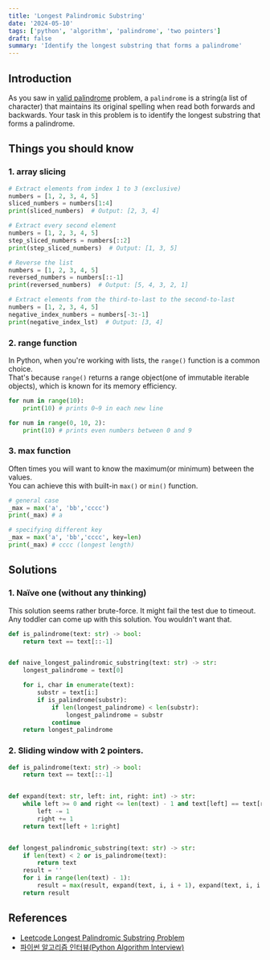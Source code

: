 ```yaml
---
title: 'Longest Palindromic Substring'
date: '2024-05-10'
tags: ['python', 'algorithm', 'palindrome', 'two pointers']
draft: false
summary: 'Identify the longest substring that forms a palindrome'
---
```


## Introduction

As you saw in [valid palindrome](/blog/algorithm-python/valid-palindrome) problem, a `palindrome` is a string(a list of character) that maintains its original spelling when read both forwards and backwards.
Your task in this problem is to identify the longest substring that forms a palindrome.

## Things you should know

### 1. array slicing
```python:slicing.py
# Extract elements from index 1 to 3 (exclusive)
numbers = [1, 2, 3, 4, 5]
sliced_numbers = numbers[1:4]
print(sliced_numbers)  # Output: [2, 3, 4]

# Extract every second element
numbers = [1, 2, 3, 4, 5]
step_sliced_numbers = numbers[::2]  
print(step_sliced_numbers)  # Output: [1, 3, 5]

# Reverse the list
numbers = [1, 2, 3, 4, 5]
reversed_numbers = numbers[::-1]  
print(reversed_numbers)  # Output: [5, 4, 3, 2, 1]

# Extract elements from the third-to-last to the second-to-last
numbers = [1, 2, 3, 4, 5]
negative_index_numbers = numbers[-3:-1]  
print(negative_index_lst)  # Output: [3, 4]
```


### 2. range function

In Python, when you're working with lists, the `range()` function is a common choice.  
That's because `range()` returns a range object(one of immutable iterable objects), which is known for its memory efficiency.
```python:slicing.py
for num in range(10):
    print(10) # prints 0~9 in each new line

for num in range(0, 10, 2):
    print(10) # prints even numbers between 0 and 9
```

### 3. max function
Often times you will want to know the maximum(or minimum) between the values.  
You can achieve this with built-in `max()` or `min()` function.
```python:max-min.py
# general case
_max = max('a', 'bb','cccc')
print(_max) # a

# specifying different key
_max = max('a', 'bb','cccc', key=len)
print(_max) # cccc (longest length)
```
## Solutions

### 1. Naïve one (without any thinking)

This solution seems rather brute-force. It might fail the test due to timeout.  
Any toddler can come up with this solution. You wouldn't want that.

```python:main.py
def is_palindrome(text: str) -> bool:
    return text == text[::-1]


def naive_longest_palindromic_substring(text: str) -> str:
    longest_palindrome = text[0]

    for i, char in enumerate(text):
        substr = text[i:]
        if is_palindrome(substr):
            if len(longest_palindrome) < len(substr):
                longest_palindrome = substr
            continue
    return longest_palindrome
```

### 2. Sliding window with 2 pointers.

```python:main.py
def is_palindrome(text: str) -> bool:
    return text == text[::-1]


def expand(text: str, left: int, right: int) -> str:
    while left >= 0 and right <= len(text) - 1 and text[left] == text[right]:
        left -= 1
        right += 1
    return text[left + 1:right]


def longest_palindromic_substring(text: str) -> str:
    if len(text) < 2 or is_palindrome(text):
        return text
    result = ''
    for i in range(len(text) - 1):
        result = max(result, expand(text, i, i + 1), expand(text, i, i + 2), key=len)
    return result
```

## References

- [Leetcode Longest Palindromic Substring Problem](https://leetcode.com/problems/longest-palindromic-substring)
- [파이썬 알고리즘 인터뷰(Python Algorithm Interview)](https://www.aladin.co.kr/shop/wproduct.aspx?ItemId=245495826)

